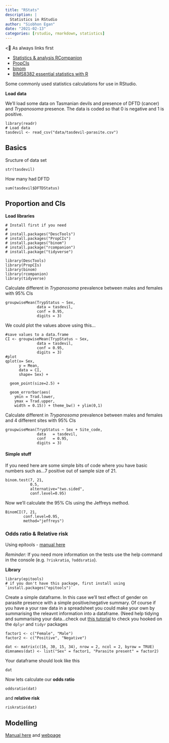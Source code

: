 ```yaml
---
title: "RStats"
description: |
  Statistics in RStudio
author: "Siobhon Egan"
date: "2021-02-13"
categories: [rstudio, rmarkdown, statistics]
---
```


<🔗 As always links first

-   [Statistics & analysis RCompanion](https://rcompanion.org/handbook/C_03.html)
-   [PropCIs](https://github.com/shearer/PropCIs)
-   [binom](https://cran.rstudio.com/web/packages/binom/binom.pdf)
-   [BIMS8382 essential statistics with R](https://bioconnector.github.io/workshops/r-stats.html)

Some commonly used statistics calculations for use in RStudio.

**Load data**

We'll load some data on Tasmanian devils and presence of DFTD (cancer) and *Trypanosoma* presence. The data is coded so that 0 is negative and 1 is positive.

    library(readr)
    # Load data
    tasdevil <- read_csv("data/tasdevil-parasite.csv")

## Basics

Sructure of data set

    str(tasdevil)

How many had DFTD

    sum(tasdevil$DFTDStatus)

## Proportion and CIs

**Load libraries**

    # Install first if you need
    #
    # install.packages("DescTools")
    # install.packages("PropCIs")
    # install.packages("binom")
    # install.package("rcompanion")
    # install.package("tidyverse")

    library(DescTools)
    library(PropCIs)
    library(binom)
    library(rcompanion)
    library(tidyverse)

Calculate different in *Trypanosoma* prevalence between males and females with 95% CIs

    groupwiseMean(TrypStatus ~ Sex,
                  data = tasdevil,
                  conf = 0.95,
                  digits = 3)

We could plot the values above using this...

    #save values to a data.frame
    CI <- groupwiseMean(TrypStatus ~ Sex,
                  data = tasdevil,
                  conf = 0.95,
                  digits = 3)
    #plot
    qplot(x= Sex,
          y = Mean,
          data = CI,
          shape= Sex) +

      geom_point(size=2.5) +

      geom_errorbar(aes(
        ymin = Trad.lower,
        ymax = Trad.upper,
        width = 0.15)) + theme_bw() + ylim(0,1)

Calculate different in *Trypanosoma* prevalence between males and females and 4 different sites with 95% CIs

    groupwiseMean(TrypStatus ~ Sex + Site_code,
                  data   = tasdevil,
                  conf   = 0.95,
                  digits = 3)

#### Simple stuff

If you need here are some simple bits of code where you have basic numbers such as...7 positive out of sample size of 21.

    binom.test(7, 21,
               0.5,
               alternative="two.sided",
               conf.level=0.95)

Now we'll calculate the 95% CIs using the Jeffreys method.

    BinomCI(7, 21,
            conf.level=0.95,
            method="jeffreys")

### Odds ratio & Relative risk

Using epitools - [manual here](https://cran.r-project.org/web/packages/epitools/epitools.pdf)

*Reminder:* If you need more information on the tests use the help command in the console (e.g. `?riskratio`, `?oddsratio`).

**Library**

    library(epitools)
    # if you don't have this package, first install using `install.packages("epitools")`

Create a simple dataframe. In this case we'll test effect of gender on parasite presence with a simple positive/negative summary. Of course if you have a your raw data in a spreadsheet you could make your own by summarising the releavnt information into a dataframe. (Need help tidying and summarising your data...check out [this tutorial](https://datacarpentry.org/R-ecology-lesson/03-dplyr.html) to check you hooked on the `dplyr` and `tidyr` packages

    factor1 <- c("Female", "Male")
    factor2 <- c("Positive", "Negative")

    dat <- matrix(c(16, 30, 15, 34), nrow = 2, ncol = 2, byrow = TRUE)
    dimnames(dat) <- list("Sex" = factor1, "Parasite present" = factor2)

Your dataframe should look like this

    dat

Now lets calculate our **odds ratio**

    oddsratio(dat)

and **relative risk**

    riskratio(dat)

## Modelling

[Manual here](http://users.stat.ufl.edu/~aa/cda/R_web.pdf) and [webpage](http://users.stat.ufl.edu/~aa/cda2/cda.html)
